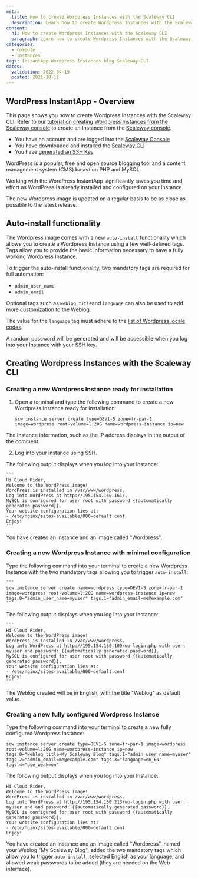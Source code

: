 ```yaml
---
meta:
  title: How to create Wordpress Instances with the Scaleway CLI 
  description: Learn how to create Wordpress Instances with the Scaleway CLI 
content:
  h1: How to create Wordpress Instances with the Scaleway CLI 
  paragraph: Learn how to create Wordpress Instances with the Scaleway CLI 
categories:
  - compute
  - instances
tags: InstantApp Wordpress Instances blog Scaleway-CLI 
dates:
  validation: 2022-04-19
  posted: 2021-10-11
---
```



## WordPress InstantApp - Overview

This page shows you how to create Wordpress Instances with the Scaleway CLI. Refer to our [tutorial on creating Wordpress Instances from the Scaleway console](/tutorials/wordpress-instantapp/) to create an Instance from the [Scaleway console](https://console.scaleway.com/). 

<Message type="requirement">

  - You have an account and are logged into the [Scaleway Console](https://console.scaleway.com/)
  - You have downloaded and installed the [Scaleway CLI](https://github.com/scaleway/scaleway-cli#scaleway-cli-v2/)
  - You have [generated an SSH Key](/console/my-project/how-to/create-ssh-key/)

</Message>


WordPress is a popular, free and open source blogging tool and a content management system (CMS) based on PHP and MySQL.

Working with the WordPress InstantApp significantly saves you time and effort as WordPress is already installed and configured on your Instance. 

The new Wordpress image is updated on a regular basis to be as close as possible to the latest release. 

## Auto-install functionality

The Wordpress image comes with a new `auto-install` functionality which allows you to create a Wordpress Instance using a few well-defined tags. 
Tags allow you to provide the basic information necessary to have a fully working Wordpress Instance. 

To trigger the auto-install functionality, two mandatory tags are required for full automation: 

 - `admin_user_name`
 - `admin_email`


Optional tags such as `weblog_title`and `language` can also be used to add more customization to the Weblog. 

<Message type="note">

 The value for the `language` tag must adhere to the [list of Wordpress locale codes](https://wpastra.com/docs/complete-list-wordpress-locale-codes).

</Message>

A random password will be generated and will be accessible when you log into your Instance with your SSH key.

## Creating Wordpress Instances with the Scaleway CLI 


### Creating a new Wordpress Instance ready for installation


1. Open a terminal and type the following command to create a new Wordpress Instance ready for installation: 

    ```
    scw instance server create type=DEV1-S zone=fr-par-1 image=wordpress root-volume=l:20G name=wordpress-instance ip=new 
    ```

  The Instance information, such as the IP address displays in the output of the comment. 

2. Log into your instance using SSH. 

  The following output displays when you log into your Instance: 

    ```
    Hi Cloud Rider,
    Welcome to the WordPress image!
    WordPress is installed in /var/www/wordpress.
    Log into WordPress at http://195.154.160.161/.
    MySQL is configured for user root with password {{automatically generated password}}.
    Your website configuration lies at:
    - /etc/nginx/sites-available/000-default.conf
    Enjoy!
    ```

<Message type="note">

 You have created an Instance and an image called "Wordpress". 

</Message>

### Creating a new Wordpress Instance with minimal configuration


Type the following command into your terminal to create a new Wordpress Instance with the two mandatory tags allowing you to trigger `auto-install`: 

    ```
    scw instance server create name=wordpress type=DEV1-S zone=fr-par-1 image=wordpress root-volume=l:20G name=wordpress-instance ip=new tags.0="admin_user_name=myuser" tags.1="admin_email=me@example.com"
    ```
The following output displays when you log into your Instance: 

    ```
    Hi Cloud Rider,
    Welcome to the WordPress image!
    WordPress is installed in /var/www/wordpress.
    Log into WordPress at http://195.154.160.109/wp-login.php with user: myuser and password: {{automatically generated password}}.
    MySQL is configured for user root with password {{automatically generated password}}.
    Your website configuration lies at:
    - /etc/nginx/sites-available/000-default.conf
    Enjoy!
    ```

<Message type="note">

 The Weblog created will be in English, with the title "Weblog" as default value.

</Message>


### Creating a new fully configured Wordpress Instance 

Type the following command into your terminal to create a new fully configured Wordpress Instance: 

  ```
  scw instance server create type=DEV1-S zone=fr-par-1 image=wordpress root-volume=l:20G name=wordpress-instance ip=new tags.0="weblog_title=My Scaleway Blog" tags.1="admin_user_name=myuser" tags.2="admin_email=me@example.com" tags.3="language=en_EN" tags.4="use_weak=on"
  ```
The following output displays when you log into your Instance:

  ```
  Hi Cloud Rider,
  Welcome to the WordPress image!
  WordPress is installed in /var/www/wordpress.
  Log into WordPress at http://195.154.160.213/wp-login.php with user: myuser and and password: {{automatically generated password}}.
  MySQL is configured for user root with password {{automatically generated password}}.
  Your website configuration lies at:
  - /etc/nginx/sites-available/000-default.conf
  Enjoy!
  ```

<Message type="note">

 You have created an Instance and an image called "Wordpress", named your Weblog "My Scaleway Blog", added the two mandatory tags which allow you to trigger `auto-install`, selected English as your language, and allowed weak passwords to be added (they are needed on the Web interface).

</Message>
